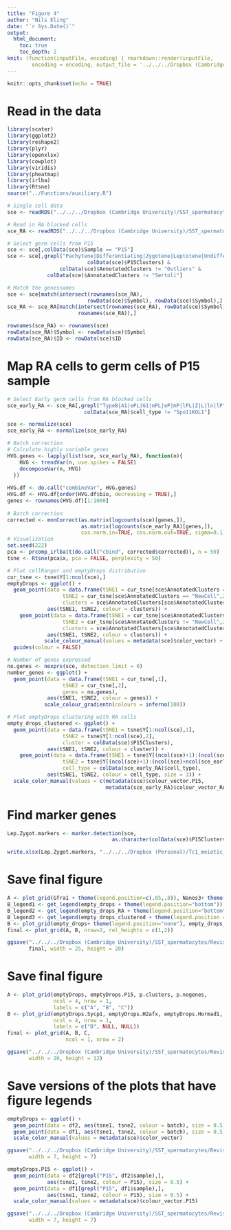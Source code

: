 ```yaml
---
title: "Figure 4"
author: "Nils Eling"
date: "`r Sys.Date()`"
output: 
  html_document:
    toc: true
    toc_depth: 2
knit: (function(inputFile, encoding) { rmarkdown::render(inputFile, 
        encoding = encoding, output_file = '../../../Dropbox (Cambridge University)/SST_spermatocytes/Analysis/Figures/Fig_4/Fig_4.html') })
---
```


```r
knitr::opts_chunk$set(echo = TRUE)
```

# Read in the data

```r
library(scater)
library(ggplot2)
library(reshape2)
library(plyr)
library(openxlsx)
library(cowplot)
library(viridis)
library(pheatmap)
library(irlba)
library(Rtsne)
source("../Functions/auxiliary.R")

# Single cell data
sce <- readRDS("../../../Dropbox (Cambridge University)/SST_spermatocytes/Analysis/data/10X_data/SCE_emptyDrops.rds")

# Read in RA blocked cells
sce_RA <- readRDS("../../../Dropbox (Cambridge University)/SST_spermatocytes/Analysis/data/10X_data/SCE_RA.rds")

# Select germ cells from P15
sce <- sce[,colData(sce)$Sample == "P15"]
sce <- sce[,grepl("Pachytene|Differentiating|Zygotene|Leptotene|Undifferentiated", 
                          colData(sce)$P15Clusters) &
                 colData(sce)$AnnotatedClusters != "Outliers" &
             colData(sce)$AnnotatedClusters != "Sertoli"]

# Match the genesnames
sce <- sce[match(intersect(rownames(sce_RA), 
                          rowData(sce)$Symbol), rowData(sce)$Symbol),]
sce_RA <- sce_RA[match(intersect(rownames(sce_RA), rowData(sce)$Symbol), 
                       rownames(sce_RA)),]

rownames(sce_RA) <- rownames(sce)
rowData(sce_RA)$Symbol <- rowData(sce)$Symbol
rowData(sce_RA)$ID <- rowData(sce)$ID
```

# Map RA cells to germ cells of P15 sample

```r
# Select Early germ cells from RA blocked cells
sce_early_RA <- sce_RA[,grepl("TypeB|A1|ePL|G1|mPL|eP|mP|lPL|Z|L|ln|lP", colData(sce_RA)$cell_type) &
                         colData(sce_RA)$cell_type != "Spo11KOL1"]

sce <- normalize(sce)
sce_early_RA <- normalize(sce_early_RA)

# Batch correction
# Calculate highly variable genes
HVG.genes <- lapply(list(sce, sce_early_RA), function(n){
    HVG <- trendVar(n, use.spikes = FALSE)
    decomposeVar(n, HVG)
  })
  
HVG.df <- do.call("combineVar", HVG.genes)
HVG.df <- HVG.df[order(HVG.df$bio, decreasing = TRUE),]
genes <- rownames(HVG.df)[1:1000]
  
# Batch correction
corrected <- mnnCorrect(as.matrix(logcounts(sce)[genes,]),
                        as.matrix(logcounts(sce_early_RA)[genes,]), 
                        cos.norm.in=TRUE, cos.norm.out=TRUE, sigma=0.1)
# Visualization
set.seed(222)
pca <- prcomp_irlba(t(do.call("cbind", corrected$corrected)), n = 50)
tsne <- Rtsne(pca$x, pca = FALSE, perplexity = 50)

# Plot cellRanger and emptyDrops distribution
cur_tsne <- tsne$Y[1:ncol(sce),]
emptyDrops <- ggplot() +
  geom_point(data = data.frame(tSNE1 = cur_tsne[sce$AnnotatedClusters == "NewCell",1],
                  tSNE2 = cur_tsne[sce$AnnotatedClusters == "NewCell",2],
                  clusters = sce$AnnotatedClusters[sce$AnnotatedClusters == "NewCell"]),
             aes(tSNE1, tSNE2, colour = clusters)) +
    geom_point(data = data.frame(tSNE1 = cur_tsne[sce$AnnotatedClusters != "NewCell",1],
                  tSNE2 = cur_tsne[sce$AnnotatedClusters != "NewCell",2],
                  clusters = sce$AnnotatedClusters[sce$AnnotatedClusters != "NewCell"]),
             aes(tSNE1, tSNE2, colour = clusters)) +
            scale_colour_manual(values = metadata(sce)$color_vector) +
  guides(colour = FALSE)

# Number of genes expressed
no.genes <- nexprs(sce, detection_limit = 0)
number_genes <- ggplot() +
  geom_point(data = data.frame(tSNE1 = cur_tsne[,1],
                  tSNE2 = cur_tsne[,2],
                  genes = no.genes),
             aes(tSNE1, tSNE2, colour = genes)) +
            scale_colour_gradientn(colours = inferno(100))

# Plot emptyDrops clustering with RA cells
empty_drops_clustered <- ggplot() +
  geom_point(data = data.frame(tSNE1 = tsne$Y[1:ncol(sce),1],
                  tSNE2 = tsne$Y[1:ncol(sce),2],
                  cluster = colData(sce)$P15Clusters),
             aes(tSNE1, tSNE2, colour = cluster)) + 
    geom_point(data = data.frame(tSNE1 = tsne$Y[(ncol(sce)+1):(ncol(sce)+ncol(sce_early_RA)),1],
                  tSNE2 = tsne$Y[(ncol(sce)+1):(ncol(sce)+ncol(sce_early_RA)),2],
                  cell_type = colData(sce_early_RA)$cell_type),
             aes(tSNE1, tSNE2, colour = cell_type, size = 3)) +
  scale_color_manual(values = c(metadata(sce)$colour_vector.P15,
                                metadata(sce_early_RA)$colour_vector_RA, "NewCell" = "black"))
```

# Find marker genes

```r
Lep.Zygot.markers <- marker.detection(sce, 
                                  as.character(colData(sce)$P15Clusters))

write.xlsx(Lep.Zygot.markers, "../../../Dropbox (Personal)/Tc1_meiotic_silencing/Revisions/Figures/Supplemental Tables/Table_S5.xlsx")
```

# Save final figure

```r
A <- plot_grid(Gfra1 + theme(legend.position=c(.05,.8)), Nanos3+ theme(legend.position=c(.05,.8)), Stra8+ theme(legend.position=c(.05,.8)), Dmrtb1+ theme(legend.position=c(.05,.8)), samples+ theme(legend.position=c(.05,.8)), p.clusters + theme(legend.position=c(.05,.8)), ncol = 6)
B_legend1 <- get_legend(empty_drops + theme(legend.position="bottom"))
B_legend2 <- get_legend(empty_drops_RA + theme(legend.position="bottom"))
B_legend3 <- get_legend(empty_drops_clustered + theme(legend.position = "bottom"))
B <- plot_grid(empty_drops+ theme(legend.position="none"), empty_drops_RA+ theme(legend.position="none"), empty_drops_clustered+ theme(legend.position="none"), B_legend1, B_legend2, B_legend3, ncol = 3, nrow = 2, rel_heights = c(4,1))
final <- plot_grid(A, B, nrow=2, rel_heights = c(1,2))

ggsave("../../../Dropbox (Cambridge University)/SST_spermatocytes/Revisions/Results/New_figures/Fig_3/Fig_3.pdf",
       final, width = 25, height = 20)
```

# Save final figure

```r
A <- plot_grid(emptyDrops, emptyDrops.P15, p.clusters, p.nogenes,
               ncol = 4, nrow = 1, 
               labels = c("A", "B", "C"))
B <- plot_grid(emptyDrops.Sycp1, emptyDrops.H2afx, emptyDrops.Hormad1, emptyDrops.no.genes,
               ncol = 4, nrow = 1, 
               labels = c("D", NULL, NULL))
final <- plot_grid(A, B, C,
                   ncol = 1, nrow = 2)

ggsave("../../../Dropbox (Cambridge University)/SST_spermatocytes/Revisions/Results/New_figures/Supplemental_figures/Fig_S4/Fig_S4.pdf", final,
       width = 20, height = 12)
```

# Save versions of the plots that have figure legends

```r
emptyDrops <- ggplot() +
  geom_point(data = df2, aes(tsne1, tsne2, colour = batch), size = 0.5) +
  geom_point(data = df1, aes(tsne1, tsne2, colour = batch), size = 0.5) +
  scale_color_manual(values = metadata(sce)$color_vector)

ggsave("../../../Dropbox (Cambridge University)/SST_spermatocytes/Revisions/Results/New_figures/Supplemental_figures/Fig_S4/emptyDrops_labels.pdf", emptyDrops,
       width = 7, height = 7)

emptyDrops.P15 <- ggplot() +
  geom_point(data = df2[grepl("P15", df2$sample),], 
             aes(tsne1, tsne2, colour = P15), size = 0.5) +
  geom_point(data = df1[grepl("P15", df1$sample),], 
             aes(tsne1, tsne2, colour = P15), size = 0.5) +
  scale_color_manual(values = metadata(sce)$colour_vector.P15) 

ggsave("../../../Dropbox (Cambridge University)/SST_spermatocytes/Revisions/Results/New_figures/Supplemental_figures/Fig_S4/emptyDrops.P15_labels.pdf", emptyDrops.P15,
       width = 7, height = 7)
```